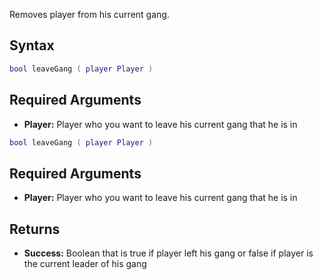 {{Server client function}}
Removes player from his current gang.

==Syntax==
<section name="Server" class="server" show="true">
<syntaxhighlight lang="lua">bool leaveGang ( player Player )</syntaxhighlight>

==Required Arguments==
*'''Player:''' Player who you want to leave his current gang that he is in
</section>
<section name="Client" class="client" show="true">
<syntaxhighlight lang="lua">bool leaveGang ( player Player )</syntaxhighlight>

==Required Arguments==
*'''Player:''' Player who you want to leave his current gang that he is in
</section>

==Returns==
*'''Success:''' Boolean that is true if player left his gang or false if player is the current leader of his gang